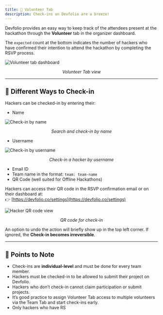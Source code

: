 ```yaml
---
title: 👋 Volunteer Tab
description: Check-ins on Devfolio are a breeze!
---
```


Devfolio provides an easy way to keep track of the attendees present at the hackathon through the <strong>Volunteer</strong> tab in the organizer dashboard.

The <code>expected</code> count at the bottom indicates the number of hackers who have confirmed their intention to attend the hackathon by completing the RSVP process.

<img src="/assets/pika-1693046838309-1x.png" alt="Volunteer tab dashboard" />
<p align="center"><i>Volunteer Tab view</i></p>

---

## 🛂 Different Ways to Check-in

Hackers can be checked-in by entering their:

- Name  
<img src="/assets/checkin.gif" alt="Check-in by name" />
<p align="center"><i>Search and check-in by name</i></p>

- Username  
<img src="/assets/image-165.png" alt="Check-in by username" />
<p align="center"><i>Check-in a hacker by username</i></p>

- Email ID  
- Team name in the format: <code>team: team-name</code>  
- QR Code (well suited for Offline Hackathons)

Hackers can access their QR code in the RSVP confirmation email or on their dashboard at:  
👉 [https://devfolio.co/settings](https://devfolio.co/settings)

<img src="/assets/image-1.1.1.1.1.1.1.1.1.1.1.png" alt="Hacker QR code view" />
<p align="center"><i>QR code for check-in</i></p>

<Callout title="Heads up!" type="warning">
  An option to undo the action will briefly show up in the top left corner.  
  If ignored, the <strong>Check-in becomes irreversible</strong>.
</Callout>

---

## 📌 Points to Note

- Check-ins are **individual-level** and must be done for every team member.
- Hackers must be checked-in to be allowed to submit their project on Devfolio.
- Hackers who don’t check-in cannot claim participation or submit projects.
- It’s good practice to assign Volunteer Tab access to multiple volunteers via the Team Tab and start check-ins early.
- Only hackers who have RS
